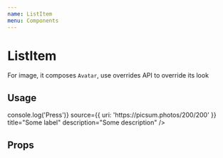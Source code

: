 ```yaml
---
name: ListItem
menu: Components
---
```




# ListItem

For image, it composes `Avatar`, use overrides API to override its look

## Usage

<Playground>
  <ListItem
    onPress={() => console.log('Press')}
    source={{ uri: 'https://picsum.photos/200/200' }}
    title="Some label"
    description="Some description"
  />
</Playground>

## Props

<Props of={ListItem} />
